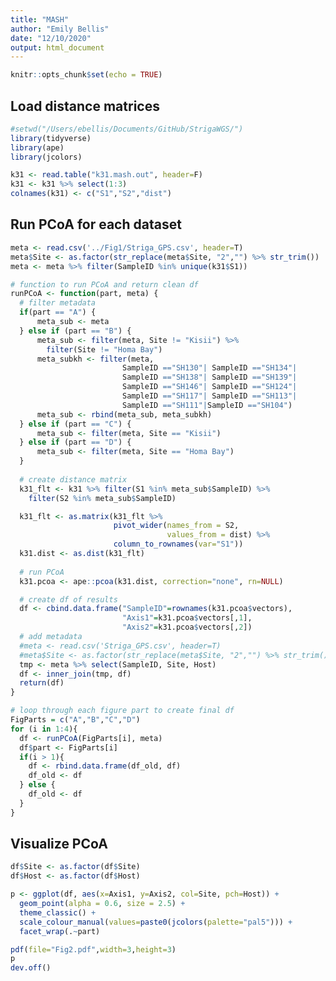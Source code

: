 ```yaml
---
title: "MASH"
author: "Emily Bellis"
date: "12/10/2020"
output: html_document
---
```


```r
knitr::opts_chunk$set(echo = TRUE)
```

## Load distance matrices
```r
#setwd("/Users/ebellis/Documents/GitHub/StrigaWGS/")
library(tidyverse)
library(ape)
library(jcolors)

k31 <- read.table("k31.mash.out", header=F)
k31 <- k31 %>% select(1:3)
colnames(k31) <- c("S1","S2","dist")
```

## Run PCoA for each dataset
```r
meta <- read.csv('../Fig1/Striga_GPS.csv', header=T)
meta$Site <- as.factor(str_replace(meta$Site, "2","") %>% str_trim())
meta <- meta %>% filter(SampleID %in% unique(k31$S1))

# function to run PCoA and return clean df
runPCoA <- function(part, meta) {
  # filter metadata 
  if(part == "A") {
      meta_sub <- meta
  } else if (part == "B") {
      meta_sub <- filter(meta, Site != "Kisii") %>% 
        filter(Site != "Homa Bay")
      meta_subkh <- filter(meta, 
                         SampleID =="SH130"| SampleID =="SH134"|
                         SampleID =="SH138"| SampleID =="SH139"|
                         SampleID =="SH146"| SampleID =="SH124"|
                         SampleID =="SH117"| SampleID =="SH113"|
                         SampleID =="SH111"|SampleID =="SH104")
      meta_sub <- rbind(meta_sub, meta_subkh)
  } else if (part == "C") {
      meta_sub <- filter(meta, Site == "Kisii")
  } else if (part == "D") {
      meta_sub <- filter(meta, Site == "Homa Bay")
  }
  
  # create distance matrix
  k31_flt <- k31 %>% filter(S1 %in% meta_sub$SampleID) %>%
    filter(S2 %in% meta_sub$SampleID)

  k31_flt <- as.matrix(k31_flt %>% 
                       pivot_wider(names_from = S2, 
                                   values_from = dist) %>% 
                       column_to_rownames(var="S1"))
  k31.dist <- as.dist(k31_flt)
  
  # run PCoA
  k31.pcoa <- ape::pcoa(k31.dist, correction="none", rn=NULL)

  # create df of results
  df <- cbind.data.frame("SampleID"=rownames(k31.pcoa$vectors),
                         "Axis1"=k31.pcoa$vectors[,1],
                         "Axis2"=k31.pcoa$vectors[,2])
  # add metadata
  #meta <- read.csv('Striga_GPS.csv', header=T)
  #meta$Site <- as.factor(str_replace(meta$Site, "2","") %>% str_trim())
  tmp <- meta %>% select(SampleID, Site, Host)
  df <- inner_join(tmp, df)
  return(df)
}

# loop through each figure part to create final df
FigParts = c("A","B","C","D")
for (i in 1:4){
  df <- runPCoA(FigParts[i], meta)
  df$part <- FigParts[i]
  if(i > 1){
    df <- rbind.data.frame(df_old, df)
    df_old <- df
  } else {
    df_old <- df
  }
}
```

## Visualize PCoA
```r
df$Site <- as.factor(df$Site)
df$Host <- as.factor(df$Host)

p <- ggplot(df, aes(x=Axis1, y=Axis2, col=Site, pch=Host)) + 
  geom_point(alpha = 0.6, size = 2.5) + 
  theme_classic() +
  scale_colour_manual(values=paste0(jcolors(palette="pal5"))) +
  facet_wrap(.~part)

pdf(file="Fig2.pdf",width=3,height=3)
p
dev.off()
```
